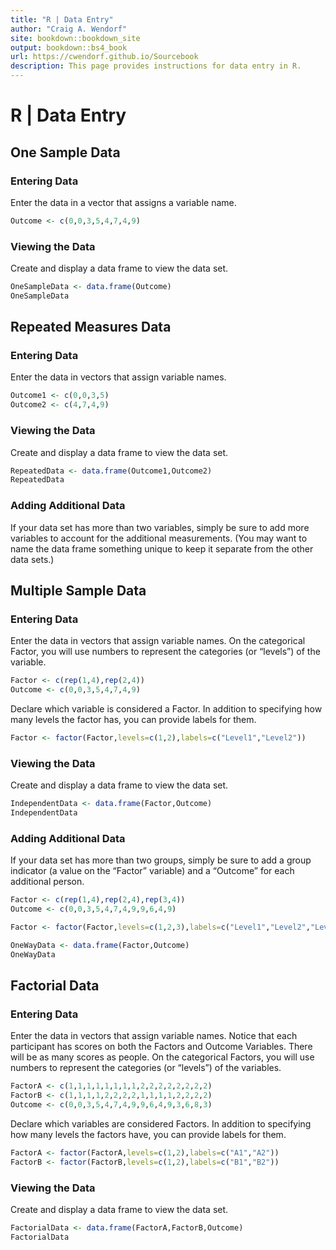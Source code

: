 ```yaml
---
title: "R | Data Entry"
author: "Craig A. Wendorf"
site: bookdown::bookdown_site
output: bookdown::bs4_book
url: https://cwendorf.github.io/Sourcebook
description: This page provides instructions for data entry in R.
---
```


# R | Data Entry

## One Sample Data

### Entering Data

Enter the data in a vector that assigns a variable name.

```r
Outcome <- c(0,0,3,5,4,7,4,9)
```

### Viewing the Data

Create and display a data frame to view the data set.

```r
OneSampleData <- data.frame(Outcome)
OneSampleData
```

## Repeated Measures Data

### Entering Data

Enter the data in vectors that assign variable names.

```r
Outcome1 <- c(0,0,3,5)
Outcome2 <- c(4,7,4,9)
```

### Viewing the Data

Create and display a data frame to view the data set.

```r
RepeatedData <- data.frame(Outcome1,Outcome2)
RepeatedData
```

### Adding Additional Data

If your data set has more than two variables, simply be sure to add more variables to account for the additional measurements. (You may want to name the data frame something unique to keep it separate from the other data sets.)

## Multiple Sample Data

### Entering Data

Enter the data in vectors that assign variable names. On the categorical Factor, you will use numbers to represent the categories (or “levels”) of the variable.

```r
Factor <- c(rep(1,4),rep(2,4))
Outcome <- c(0,0,3,5,4,7,4,9)
```

Declare which variable is considered a Factor. In addition to specifying how many levels the factor has, you can provide labels for them.

```r
Factor <- factor(Factor,levels=c(1,2),labels=c("Level1","Level2"))
```

### Viewing the Data

Create and display a data frame to view the data set.

```r
IndependentData <- data.frame(Factor,Outcome)
IndependentData
```

### Adding Additional Data

If your data set has more than two groups, simply be sure to add a group indicator (a value on the “Factor” variable) and a “Outcome” for each additional person.

```r
Factor <- c(rep(1,4),rep(2,4),rep(3,4))
Outcome <- c(0,0,3,5,4,7,4,9,9,6,4,9)
```

```r
Factor <- factor(Factor,levels=c(1,2,3),labels=c("Level1","Level2","Level3"))
```

```r
OneWayData <- data.frame(Factor,Outcome)
OneWayData
```

## Factorial Data

### Entering Data

Enter the data in vectors that assign variable names. Notice that each participant has scores on both the Factors and Outcome Variables. There will be as many scores as people. On the categorical Factors, you will use numbers to represent the categories (or “levels”) of the variables.

```r
FactorA <- c(1,1,1,1,1,1,1,1,2,2,2,2,2,2,2,2)
FactorB <- c(1,1,1,1,2,2,2,2,1,1,1,1,2,2,2,2)
Outcome <- c(0,0,3,5,4,7,4,9,9,6,4,9,3,6,8,3)
```

Declare which variables are considered Factors. In addition to specifying how many levels the factors have, you can provide labels for them.

```r
FactorA <- factor(FactorA,levels=c(1,2),labels=c("A1","A2"))
FactorB <- factor(FactorB,levels=c(1,2),labels=c("B1","B2"))
```

### Viewing the Data

Create and display a data frame to view the data set.

```r
FactorialData <- data.frame(FactorA,FactorB,Outcome)
FactorialData
```
